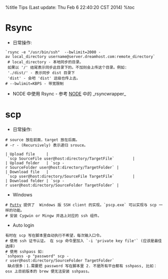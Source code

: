 %title Tips (Last update: Thu Feb  6 22:40:20 CST 2014)
%toc


= Rsync =
* 日常操作:<br>
 `rsync -e "/usr/bin/ssh"  --bwlimit=2000 -av local_directory username@server.dreamhost.com:remote_directory`<br>
 # local_directory - 本地同步的目录。 <br>
 如果以 '/' 结尾表示同步此目录下的。不加则会上传这个目录。例如:<br>
 './dist/' - 表示同步 dist 目录下<br>
 'dist' - 会吧 'dist' 这级也传上去。
 # --bwlimit=KBPS - 带宽限制
* NODE 中使用 Rsync - 参考 [[node|NODE]] 中的 _rsyncwrapper_

= scp =
* 日常操作:<br>
 # source 放在前面，target 放在后面。
 # -r - (Recursively) 表示递归 srouce。

 | Upload file     | `scp SourceFile user@host:directory/TargetFile`        |
 | Upload folder   | `scp -r SourceFolder user@host:directory/TargetFolder` |
 | Download file   | `scp user@host:directory/SourceFile TargetFile`        |
 | Download folder | `scp -r user@host:directory/SourceFolder TargetFolder` |

* Windows <br>
 # [[http://www.chiark.greenend.org.uk/~sgtatham/putty/|Putty]] 提供了  Windows 版 SSH client 的实现。`pscp.exe` 可以实现与 scp 一样的功能。
 # 安装 Cygwin or Mingw 并选上对应的 ssh 组件。
* Auto login <br>
 有时在 scp 写在脚本里自动执行不希望，每次输入口令。
 # 使用 ssh 证书认证。 在 scp 命令里加入 `-i 'private key file'` (应该是最佳选择)
 # 使用 sshpass 如:
 `sshpass -p "password" scp -r user@host:directory/SourceFolder TargetFolder` <br>
 缺点很多：1.需要把 password 写在脚本里 2. 不是所有平台都有 sshpass, 比如：osx 上目前版本的 brew 便无法安装 sshpass。

